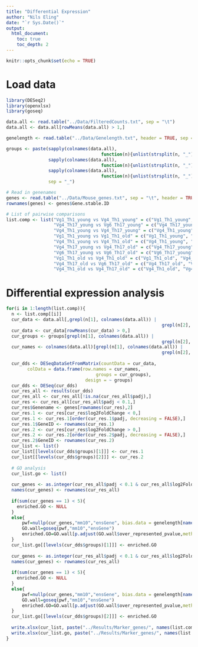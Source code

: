 ```yaml
---
title: "Differential Expression"
author: "Nils Eling"
date: "`r Sys.Date()`"
output: 
  html_document:
    toc: true
    toc_depth: 2
---
```


```r
knitr::opts_chunk$set(echo = TRUE)
```

# Load data

```r
library(DESeq2)
library(openxlsx)
library(goseq)

data.all <- read.table("../Data/FilteredCounts.txt", sep = "\t")
data.all <- data.all[rowMeans(data.all) > 1,]

genelength <- read.table("../Data/Genelength.txt", header = TRUE, sep = "\t")

groups <- paste(sapply(colnames(data.all), 
                                    function(n){unlist(strsplit(n, "_"))[1]}),
                sapply(colnames(data.all), 
                                    function(n){unlist(strsplit(n, "_"))[2]}),
                sapply(colnames(data.all), 
                                    function(n){unlist(strsplit(n, "_"))[3]}),
                sep = "_")

# Read in genenames
genes <- read.table("../Data/Mouse_genes.txt", sep = "\t", header = TRUE, stringsAsFactors = FALSE)
rownames(genes) <- genes$Gene.stable.ID

# List of pairwise comparisons
list.comp <- list("Vg1_Th1_young vs Vg4_Th1_young" = c("Vg1_Th1_young", "Vg4_Th1_young"),
                  "Vg4_Th17_young vs Vg6_Th17_young" = c("Vg4_Th17_young", "Vg6_Th17_young"),
                  "Vg4_Th1_young vs Vg4_Th17_young" = c("Vg4_Th1_young", "Vg4_Th17_young"),
                  "Vg1_Th1_young vs Vg1_Th1_old" = c("Vg1_Th1_young", "Vg1_Th1_old"),
                  "Vg4_Th1_young vs Vg4_Th1_old" = c("Vg4_Th1_young", "Vg4_Th1_old"),
                  "Vg4_Th17_young vs Vg4_Th17_old" = c("Vg4_Th17_young", "Vg4_Th17_old"),
                  "Vg6_Th17_young vs Vg6_Th17_old" = c("Vg6_Th17_young", "Vg6_Th17_old"),
                  "Vg1_Th1_old vs Vg4_Th1_old" = c("Vg1_Th1_old", "Vg4_Th1_old"),
                  "Vg4_Th17_old vs Vg6_Th17_old" = c("Vg4_Th17_old", "Vg6_Th17_old"),
                  "Vg4_Th1_old vs Vg4_Th17_old" = c("Vg4_Th1_old", "Vg4_Th17_old"))
```

# Differential expression analysis

```r
for(i in 1:length(list.comp)){
  n <- list.comp[[i]]
  cur_data <- data.all[,grepl(n[1], colnames(data.all)) |
                                                           grepl(n[2], colnames(data.all))]
  cur_data <- cur_data[rowMeans(cur_data) > 0,]
  cur_groups <- groups[grepl(n[1], colnames(data.all)) |
                                                           grepl(n[2], colnames(data.all))]
  cur_names <- colnames(data.all)[grepl(n[1], colnames(data.all)) |
                                                           grepl(n[2], colnames(data.all))]
  
  cur_dds <- DESeqDataSetFromMatrix(countData = cur_data, 
        colData = data.frame(row.names = cur_names,
                                  groups = cur_groups),
                              design = ~ groups)
  cur_dds <- DESeq(cur_dds)
  cur_res_all <- results(cur_dds)
  cur_res_all <- cur_res_all[!is.na(cur_res_all$padj),]
  cur_res <- cur_res_all[cur_res_all$padj < 0.1,]
  cur_res$Genename <- genes[rownames(cur_res),2]
  cur_res.1 <- cur_res[cur_res$log2FoldChange < 0,]
  cur_res.1 <- cur_res.1[order(cur_res.1$padj, decreasing = FALSE),]
  cur_res.1$GeneID <- rownames(cur_res.1)
  cur_res.2 <- cur_res[cur_res$log2FoldChange > 0,]
  cur_res.2 <- cur_res.2[order(cur_res.2$padj, decreasing = FALSE),] 
  cur_res.2$GeneID <- rownames(cur_res.2)
  cur_list <- list()
  cur_list[[levels(cur_dds$groups)[1]]] <- cur_res.1
  cur_list[[levels(cur_dds$groups)[2]]] <- cur_res.2
  
  # GO analysis
  cur_list.go <- list()
  
  cur_genes <- as.integer(cur_res_all$padj < 0.1 & cur_res_all$log2FoldChange < 0)
  names(cur_genes) <- rownames(cur_res_all)
  
  if(sum(cur_genes == 1) < 5){
    enriched.GO <- NULL
  }
  else{
      pwf=nullp(cur_genes,"mm10","ensGene", bias.data = genelength[names(cur_genes),])
      GO.wall=goseq(pwf,"mm10","ensGene")
      enriched.GO=GO.wall[p.adjust(GO.wall$over_represented_pvalue,method="fdr")<.1,]
  }
  cur_list.go[[levels(cur_dds$groups)[1]]] <- enriched.GO
  
  cur_genes <- as.integer(cur_res_all$padj < 0.1 & cur_res_all$log2FoldChange > 0)
  names(cur_genes) <- rownames(cur_res_all)
  
  if(sum(cur_genes == 1) < 5){
    enriched.GO <- NULL
  }
  else{
      pwf=nullp(cur_genes,"mm10","ensGene", bias.data = genelength[names(cur_genes),])
      GO.wall=goseq(pwf,"mm10","ensGene")
      enriched.GO=GO.wall[p.adjust(GO.wall$over_represented_pvalue,method="fdr")<.1,]
  }
  cur_list.go[[levels(cur_dds$groups)[2]]] <- enriched.GO
  
  write.xlsx(cur_list, paste("../Results/Marker_genes/", names(list.comp)[i], ".xlsx", sep = ""))
  write.xlsx(cur_list.go, paste("../Results/Marker_genes/", names(list.comp)[i], "_GO.xlsx", sep = ""))
}
```